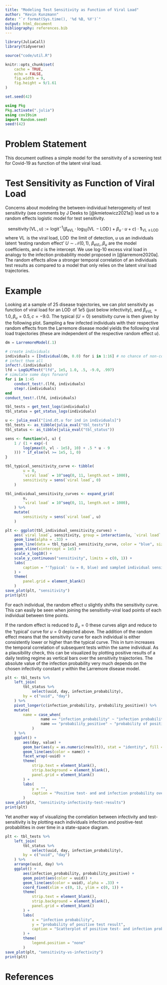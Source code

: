 ```yaml
---
title: "Modeling Test Sensitivity as Function of Viral Load"
author: "Kevin Kunzmann"
date: "`r format(Sys.time(), '%d %B, %Y')`"
output: html_document
bibliography: references.bib
---
```


```r
library(JuliaCall)
library(tidyverse)

source("code/util.R")

knitr::opts_chunk$set(
	cache = TRUE,
	echo = FALSE,
	fig.width = 9,
	fig.height = 9/1.61
)

set.seed(42)
```

```julia
using Pkg
Pkg.activate(".julia")
using cov19sim
import Random.seed!
seed!(42)
```



# Problem Statement

This document outlines a simple model for the sensitivity of a screening test
for Covid-19 as function of the latent viral load.



# Test Sensitivity as Function of Viral Load

Concerns about modeling the between-individual heterogeneity of test sensitivity
(see comments by J Deeks to [@kmietowicz2021a]) lead us to a random effects
logistic model for test sensitivity.

$$
\operatorname{sensitivity}(\operatorname{VL}, u) := \operatorname{logit}^{-1}\big( 
	\beta_{\operatorname{eVL}} \cdot \log_{10}( \operatorname{VL} - \operatorname{LOD} ) 
	+ \beta_{u}\cdot u
	+ c
\big) \cdot \boldsymbol{1}_{\,\operatorname{VL}\, \geq\, \operatorname{LOD}}
$$
where $\operatorname{VL}$ is the viral load, $\operatorname{LOD}$ the limit of detection,
$u$ us an individuals latent 'testing random effect' $U\sim\mathcal{N}(0,1)$,
$\beta_{\operatorname{eVL}}, \beta_u$ are the model coefficients, and $c$ is the intercept.
We use log-10 excess viral load in analogy to the infection probability 
model proposed in [@larremore2020a].
The random effects allow a stronger temporal correlation of an individuals 
test results as compared to a model that only relies on the latent viral load
trajectories.



# Example

Looking at a sample of 25 disease trajectories, we can plot sensitivity as
function of viral load for an $\operatorname{LOD}$ of $1e5$ (just below infectivity), 
and $\beta_{e\operatorname{VL}} = 1.0, \beta_u = 0.5, c = -9.0$.
The typical ($U=0$) sensitivity curve is then given by the following plot. 
Sampling a few infected individuals with their respective random effects from
the Larremore disease model yields the following viral load trajectories 
(these are independent of the respective random effect $u$).

```julia
dm = LarremoreModel(.1)

# create individuals
individuals = [Individual(dm, 0.0) for i in 1:16] # no chance of non-covid symptoms
# infect them all
infect!.(individuals)
lfd = LogGLMTest("lfd", 1e5, 1.0, .5, -9.0, .997)
# simulate some days forward
for i in 1:45
	conduct_test!.(lfd, individuals)
    step!.(individuals)
end
conduct_test!.(lfd, individuals)

tbl_tests = get_test_logs(individuals)
tbl_status = get_status_logs(individuals)
```

```r
u <- julia_eval("[ind.dt.u for ind in individuals]")
tbl_tests <- as_tibble(julia_eval("tbl_tests"))
tbl_status <- as_tibble(julia_eval("tbl_status"))
```

```r
sens <- function(vl, u) {
	1 / (1 + exp(-(
		log(pmax(0, vl - 1e5), 10) + .5 * u - 9
	))) * if_else(vl >= 1e5, 1, 0)
}

tbl_typical_sensitivity_curve <- tibble(
		u = 0,
		`viral load` = 10^seq(0, 11, length.out = 1000),
		sensitivity = sens(`viral load`, 0)
	)

tbl_individual_sensitivity_curves <- expand_grid(
		u, 
		`viral load` = 10^seq(0, 11, length.out = 1000),
	) %>%
	mutate(
		sensitivity = sens(`viral load`, u)
	)

plt <- ggplot(tbl_individual_sensitivity_curves) +
	aes(`viral load`, sensitivity, group = interaction(u, `viral load` <= 1e5)) +
	geom_line(alpha = .33) +
	geom_line(data = tbl_typical_sensitivity_curve, color = "blue", size = 1.1) +
	geom_vline(xintercept = 1e5) +
	scale_x_log10() + 
	scale_y_continuous("sensitivity", limits = c(0, 1)) +
	labs(
		caption = "'Typical' (u = 0, blue) and sampled individual sensitivity functions; vertical line indicates LOD."
	) +
	theme(
		panel.grid = element_blank()
	)
save_plot(plt, "sensitivity")
print(plt)
```

For each individual, the random effect $u$ slightly shifts the sensitivity curve.
This can easily be seen when joining the sensitivity-viral load points of each 
individual between time points.

If the random effect is reduced to $\beta_{u}=0$ these curves align and reduce
to the 'typical' curve for $u=0$ depicted above.
The addition of the random effect means that the sensitivity curve for each individual
is either consistently lower or higher than the typical curve.
This in turn increases the temporal correlation of subsequent tests within the
same individual.
As a plausibility check, this can be visualized by plotting positive results of
a daily testing regime as vertical bars over the sensitivity trajectories.
The absolute value of the infection probability very much depends on the
chosen infectivity constant $\gamma$ within the Larremore disease model.

```r
plt <- tbl_tests %>%
	left_join(
		tbl_status %>%
			select(uuid, day, infection_probability),
		by = c("uuid", "day")
	) %>%
	pivot_longer(c(infection_probability, probability_positive)) %>%
	mutate(
		name = case_when(
				name == "infection_probability" ~ "infection probability",
				name == "probability_positive" ~ "probability of positive test",
			)
	) %>% 
	ggplot() +
		aes(day, value) +
		geom_bar(aes(y = as.numeric(result)), stat = "identity", fill = "gray", position = position_identity()) +
		geom_line(aes(color = name)) + 
		facet_wrap(~uuid) +
		theme(
			strip.text = element_blank(),
			strip.background = element_blank(),
			panel.grid = element_blank()
		) + 
		labs(
			y = "",
			caption = "Positive test- and and infection probability over time; vertical bars = positive test (under daily testing)."
		)
save_plot(plt, "sensitivity-infectivity-test-results")
print(plt)
```

Yet another way of visualizing the correlation between infectivity and 
test-sensitivity is by plotting each individuals infection and positive-test
probabilities in over time in a state-space diagram.

```r
plt <- tbl_tests %>%
	left_join(
		tbl_status %>%
			select(uuid, day, infection_probability),
		by = c("uuid", "day")
	) %>% 
	arrange(uuid, day) %>% 
	ggplot() +
		aes(infection_probability, probability_positive) +
		geom_point(aes(color = uuid)) +
		geom_line(aes(color = uuid), alpha = .33) +
		coord_fixed(xlim = c(0, 1), ylim = c(0, 1)) +
		theme(
			strip.text = element_blank(),
			strip.background = element_blank(),
			panel.grid = element_blank()
		) + 
		labs(
			x = "infection probability",
			y = "probability of positive test result",
			caption = "Scatterplot of positive test- and infection probabilites; color corresponds to individuals."
		) +
		theme(
			legend.position = "none"
		)
save_plot(plt, "sensitivity-vs-infectivity")
print(plt)
```



# References
